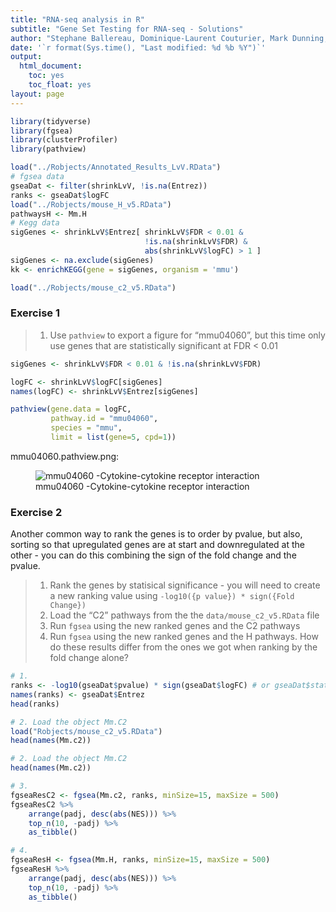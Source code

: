 ```yaml
---
title: "RNA-seq analysis in R"
subtitle: "Gene Set Testing for RNA-seq - Solutions"
author: "Stephane Ballereau, Dominique-Laurent Couturier, Mark Dunning, Abbi Edwards, Ashley Sawle"
date: '`r format(Sys.time(), "Last modified: %d %b %Y")`'
output:
  html_document:
    toc: yes
    toc_float: yes
layout: page
---
```


```r
library(tidyverse)
library(fgsea)
library(clusterProfiler)
library(pathview)
```

```r
load("../Robjects/Annotated_Results_LvV.RData")
# fgsea data
gseaDat <- filter(shrinkLvV, !is.na(Entrez))
ranks <- gseaDat$logFC
load("../Robjects/mouse_H_v5.RData")
pathwaysH <- Mm.H
# Kegg data
sigGenes <- shrinkLvV$Entrez[ shrinkLvV$FDR < 0.01 & 
                              !is.na(shrinkLvV$FDR) &
                              abs(shrinkLvV$logFC) > 1 ]
sigGenes <- na.exclude(sigGenes)
kk <- enrichKEGG(gene = sigGenes, organism = 'mmu')

load("../Robjects/mouse_c2_v5.RData")
```

### Exercise 1

> 1. Use `pathview` to export a figure for "mmu04060", but this time only
> use genes that are statistically significant at FDR < 0.01

```r
sigGenes <- shrinkLvV$FDR < 0.01 & !is.na(shrinkLvV$FDR)

logFC <- shrinkLvV$logFC[sigGenes]
names(logFC) <- shrinkLvV$Entrez[sigGenes]

pathview(gene.data = logFC, 
         pathway.id = "mmu04060", 
         species = "mmu", 
         limit = list(gene=5, cpd=1))
```

mmu04060.pathview.png:

![mmu04060 -Cytokine-cytokine receptor interaction](../../images/mmu04060.pathview.png)

### Exercise 2

Another common way to rank the genes is to order by pvalue, but also, sorting
so that upregulated genes are at start and downregulated at the other - 
you can do this combining the sign of the fold change and the pvalue.

> 1. Rank the genes by statisical significance - you will need to create
> a new ranking value using `-log10({p value}) * sign({Fold Change})`  
> 2. Load the "C2" pathways from the the `data/mouse_c2_v5.RData` file  
> 3. Run `fgsea` using the new ranked genes and the C2 pathways  
> 4. Run `fgsea` using the new ranked genes and the H pathways. How do these 
> results differ from the ones we got when ranking by the fold change alone?  

```r
# 1. 
ranks <- -log10(gseaDat$pvalue) * sign(gseaDat$logFC) # or gseaDat$stat
names(ranks) <- gseaDat$Entrez  
head(ranks)
```


```r
# 2. Load the object Mm.C2
load("Robjects/mouse_c2_v5.RData")
head(names(Mm.c2))
```

```r
# 2. Load the object Mm.C2
head(names(Mm.c2))
```

```r
# 3.
fgseaResC2 <- fgsea(Mm.c2, ranks, minSize=15, maxSize = 500)
fgseaResC2 %>% 
    arrange(padj, desc(abs(NES))) %>% 
    top_n(10, -padj) %>%  
    as_tibble()

# 4.
fgseaResH <- fgsea(Mm.H, ranks, minSize=15, maxSize = 500)
fgseaResH %>% 
    arrange(padj, desc(abs(NES))) %>% 
    top_n(10, -padj) %>%  
    as_tibble()
```



